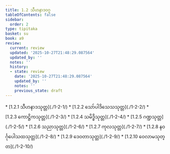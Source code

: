 ```yaml
---
title: 1.2 သီဟနာဒဝဂ္ဂ
tableOfContents: false
sidebar:
  order: 2
type: tipitaka
basket: su
book: a9
review:
  current: review
  updated: '2025-10-27T21:48:29.087564'
  updated_by: ''
  notes: ''
  history:
  - state: review
    date: '2025-10-27T21:48:29.087564'
    updated_by: ''
    notes: ''
    previous_state: draft
---
```



<ReviewStatus review={frontmatter.review} showDetails={true} />

<HypothesisAnnotation frontmatter={frontmatter} />

<DynamicBreadcrumb />



<TableOfContents book="a9" section="1.2">
* [1.2.1 သီဟနာဒသုတ္တ](./1-2-1/)
* [1.2.2 သော်ပါဒိသေသသုတ္တ](./1-2-2/)
* [1.2.3 ကောဋ္ဌိကသုတ္တ](./1-2-3/)
* [1.2.4 သမိဒ္ဓိသုတ္တ](./1-2-4/)
* [1.2.5 ဂဏ္ဍသုတ္တ](./1-2-5/)
* [1.2.6 သညာသုတ္တ](./1-2-6/)
* [1.2.7 ကုလသုတ္တ](./1-2-7/)
* [1.2.8 နဝင်္ဂုပေါသထသုတ္တ](./1-2-8/)
* [1.2.9 ဒေဝတာသုတ္တ](./1-2-9/)
* [1.2.10 ဝေလာမသုတ္တ](./1-2-10/)
</TableOfContents>